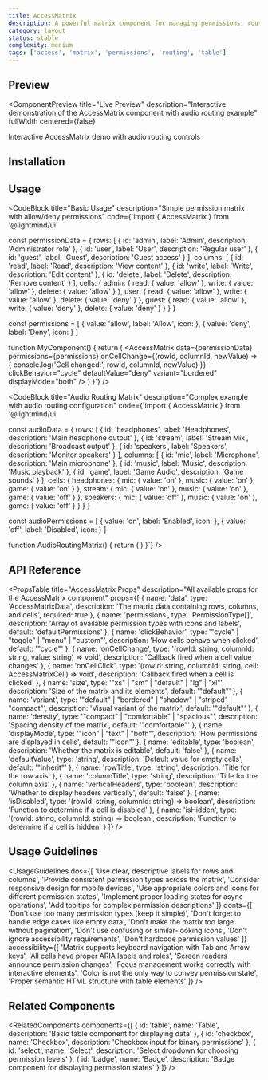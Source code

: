 ```yaml
---
title: AccessMatrix
description: A powerful matrix component for managing permissions, routing, and access control
category: layout
status: stable
complexity: medium
tags: ['access', 'matrix', 'permissions', 'routing', 'table']
---
```



## Preview

<ComponentPreview
  title="Live Preview"
  description="Interactive demonstration of the AccessMatrix component with audio routing example"
  fullWidth
  centered={false}
>
  <div className="w-full">
    <p className="text-center text-muted-foreground">
      Interactive AccessMatrix demo with audio routing controls
    </p>
  </div>
</ComponentPreview>

## Installation

<InstallationGuide
  importStatement="import { AccessMatrix } from '@lightmind/ui'"
/>

## Usage

<CodeBlock
  title="Basic Usage"
  description="Simple permission matrix with allow/deny permissions"
  code={`import { AccessMatrix } from '@lightmind/ui'

const permissionData = {
  rows: [
    { id: 'admin', label: 'Admin', description: 'Administrator role' },
    { id: 'user', label: 'User', description: 'Regular user' },
    { id: 'guest', label: 'Guest', description: 'Guest access' }
  ],
  columns: [
    { id: 'read', label: 'Read', description: 'View content' },
    { id: 'write', label: 'Write', description: 'Edit content' },
    { id: 'delete', label: 'Delete', description: 'Remove content' }
  ],
  cells: {
    admin: {
      read: { value: 'allow' },
      write: { value: 'allow' },
      delete: { value: 'allow' }
    },
    user: {
      read: { value: 'allow' },
      write: { value: 'allow' },
      delete: { value: 'deny' }
    },
    guest: {
      read: { value: 'allow' },
      write: { value: 'deny' },
      delete: { value: 'deny' }
    }
  }
}

const permissions = [
  { value: 'allow', label: 'Allow', icon: <Check className="h-4 w-4" /> },
  { value: 'deny', label: 'Deny', icon: <X className="h-4 w-4" /> }
]

function MyComponent() {
  return (
    <AccessMatrix
      data={permissionData}
      permissions={permissions}
      onCellChange={(rowId, columnId, newValue) => {
        console.log('Cell changed:', rowId, columnId, newValue)
      }}
      clickBehavior="cycle"
      defaultValue="deny"
      variant="bordered"
      displayMode="both"
    />
  )
}`}
/>

<CodeBlock
  title="Audio Routing Matrix"
  description="Complex example with audio routing configuration"
  code={`import { AccessMatrix } from '@lightmind/ui'

const audioData = {
  rows: [
    { id: 'headphones', label: 'Headphones', description: 'Main headphone output' },
    { id: 'stream', label: 'Stream Mix', description: 'Broadcast output' },
    { id: 'speakers', label: 'Speakers', description: 'Monitor speakers' }
  ],
  columns: [
    { id: 'mic', label: 'Microphone', description: 'Main microphone' },
    { id: 'music', label: 'Music', description: 'Music playback' },
    { id: 'game', label: 'Game Audio', description: 'Game sounds' }
  ],
  cells: {
    headphones: {
      mic: { value: 'on' },
      music: { value: 'on' },
      game: { value: 'on' }
    },
    stream: {
      mic: { value: 'on' },
      music: { value: 'on' },
      game: { value: 'off' }
    },
    speakers: {
      mic: { value: 'off' },
      music: { value: 'on' },
      game: { value: 'off' }
    }
  }
}

const audioPermissions = [
  { value: 'on', label: 'Enabled', icon: <Volume2 className="h-4 w-4" /> },
  { value: 'off', label: 'Disabled', icon: <VolumeX className="h-4 w-4" /> }
]

function AudioRoutingMatrix() {
  return (
    <AccessMatrix
      data={audioData}
      permissions={audioPermissions}
      onCellChange={handleAudioChange}
      clickBehavior="cycle"
      defaultValue="off"
      variant="bordered"
      displayMode="both"
      rowTitle="Outputs"
      columnTitle="Inputs"
      verticalHeaders
    />
  )
}`}
/>

## API Reference

<PropsTable
  title="AccessMatrix Props"
  description="All available props for the AccessMatrix component"
  props={[
    {
      name: 'data',
      type: 'AccessMatrixData',
      description: 'The matrix data containing rows, columns, and cells',
      required: true
    },
    {
      name: 'permissions',
      type: 'PermissionType[]',
      description: 'Array of available permission types with icons and labels',
      default: 'defaultPermissions'
    },
    {
      name: 'clickBehavior',
      type: '"cycle" | "toggle" | "menu" | "custom"',
      description: 'How cells behave when clicked',
      default: '"cycle"'
    },
    {
      name: 'onCellChange',
      type: '(rowId: string, columnId: string, value: string) => void',
      description: 'Callback fired when a cell value changes'
    },
    {
      name: 'onCellClick',
      type: '(rowId: string, columnId: string, cell: AccessMatrixCell) => void',
      description: 'Callback fired when a cell is clicked'
    },
    {
      name: 'size',
      type: '"xs" | "sm" | "default" | "lg" | "xl"',
      description: 'Size of the matrix and its elements',
      default: '"default"'
    },
    {
      name: 'variant',
      type: '"default" | "bordered" | "shadow" | "striped" | "compact"',
      description: 'Visual variant of the matrix',
      default: '"default"'
    },
    {
      name: 'density',
      type: '"compact" | "comfortable" | "spacious"',
      description: 'Spacing density of the matrix',
      default: '"comfortable"'
    },
    {
      name: 'displayMode',
      type: '"icon" | "text" | "both"',
      description: 'How permissions are displayed in cells',
      default: '"icon"'
    },
    {
      name: 'editable',
      type: 'boolean',
      description: 'Whether the matrix is editable',
      default: 'false'
    },
    {
      name: 'defaultValue',
      type: 'string',
      description: 'Default value for empty cells',
      default: '"inherit"'
    },
    {
      name: 'rowTitle',
      type: 'string',
      description: 'Title for the row axis'
    },
    {
      name: 'columnTitle',
      type: 'string',
      description: 'Title for the column axis'
    },
    {
      name: 'verticalHeaders',
      type: 'boolean',
      description: 'Whether to display headers vertically',
      default: 'false'
    },
    {
      name: 'isDisabled',
      type: '(rowId: string, columnId: string) => boolean',
      description: 'Function to determine if a cell is disabled'
    },
    {
      name: 'isHidden',
      type: '(rowId: string, columnId: string) => boolean',
      description: 'Function to determine if a cell is hidden'
    }
  ]}
/>

## Usage Guidelines

<UsageGuidelines
  dos={[
    'Use clear, descriptive labels for rows and columns',
    'Provide consistent permission types across the matrix',
    'Consider responsive design for mobile devices',
    'Use appropriate colors and icons for different permission states',
    'Implement proper loading states for async operations',
    'Add tooltips for complex permission descriptions'
  ]}
  donts={[
    'Don\'t use too many permission types (keep it simple)',
    'Don\'t forget to handle edge cases like empty data',
    'Don\'t make the matrix too large without pagination',
    'Don\'t use confusing or similar-looking icons',
    'Don\'t ignore accessibility requirements',
    'Don\'t hardcode permission values'
  ]}
  accessibility={[
    'Matrix supports keyboard navigation with Tab and Arrow keys',
    'All cells have proper ARIA labels and roles',
    'Screen readers announce permission changes',
    'Focus management works correctly with interactive elements',
    'Color is not the only way to convey permission state',
    'Proper semantic HTML structure with table elements'
  ]}
/>

## Related Components

<RelatedComponents
  components={[
    {
      id: 'table',
      name: 'Table',
      description: 'Basic table component for displaying data'
    },
    {
      id: 'checkbox',
      name: 'Checkbox',
      description: 'Checkbox input for binary permissions'
    },
    {
      id: 'select',
      name: 'Select',
      description: 'Select dropdown for choosing permission levels'
    },
    {
      id: 'badge',
      name: 'Badge',
      description: 'Badge component for displaying permission states'
    }
  ]}
/>
